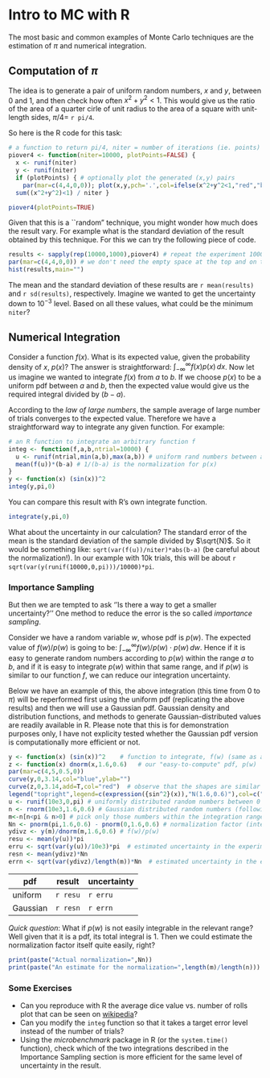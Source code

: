 Intro to MC with R
===================

The most basic and common examples of Monte Carlo techniques are the estimation of $\pi$ and numerical integration.


Computation of $\pi$
--------------------

The idea is to generate a pair of uniform random numbers, $x$ and $y$, between 0 and 1, and then check how often $x^2+y^2<1$. This would give us the ratio of the area of a quarter cirle of unit radius to the area of a square with unit-length sides, $\pi/4=$ `r pi/4`.

So here is the R code for this task:

```r
# a function to return pi/4, niter = number of iterations (ie. points)
piover4 <- function(niter=10000, plotPoints=FALSE) {
  x <- runif(niter)
  y <- runif(niter)
  if (plotPoints) { # optionally plot the generated (x,y) pairs
    par(mar=c(4,4,0,0)); plot(x,y,pch='.',col=ifelse(x^2+y^2<1,"red","blue"),asp=1) }
  sum((x^2+y^2)<1) / niter }

piover4(plotPoints=TRUE)
```

Given that this is a ``random" technique, you might wonder how much does the result vary. For example what is the standard deviation of the result obtained by this technique. For this we can try the following piece of code.

```r
results <- sapply(rep(10000,1000),piover4) # repeat the experiment 1000 times
par(mar=c(4,4,0,0)) # we don't need the empty space at the top and on the right-hand side
hist(results,main="")
```

The mean and the standard deviation of these results are `r mean(results)` and `r sd(results)`, respectively. Imagine we wanted to get the uncertainty down to $10^{-3}$ level. Based on all these values, what could be the minimum `niter`?


Numerical Integration
---------------------

Consider a function $f(x)$. What is its expected value, given the probability density of $x$, $p(x)$? The answer is straightforward: $\int_{-\infty}^{\infty} f(x)p(x)\,dx$. Now let us imagine we wanted to integrate $f(x)$ from $a$ to $b$. If we choose $p(x)$ to be a uniform pdf between $a$ and $b$, then the expected value would give us the required integral divided by $(b-a)$.

According to the _law of large numbers_, the sample average of large number of trials converges to the expected value. Therefore we have a straightforward way to integrate any given function. For example:

```r
# an R function to integrate an arbitrary function f
integ <- function(f,a,b,ntrial=10000) {
  u <- runif(ntrial,min(a,b),max(a,b)) # uniform rand numbers between a & b
  mean(f(u))*(b-a) # 1/(b-a) is the normalization for p(x)
}
y <- function(x) (sin(x))^2
integ(y,pi,0)
```

You can compare this result with R's own integrate function.
```r
integrate(y,pi,0)
```

What about the uncertainty in our calculation? The standard error of the mean is the standard deviation of the sample divided by $\sqrt{N}$. So it would be something like: `sqrt(var(f(u))/niter)*abs(b-a)` (be careful about the normalization!). In our example with 10k trials, this will be about `r sqrt(var(y(runif(10000,0,pi)))/10000)*pi`.


### Importance Sampling ###

But then we are tempted to ask ''Is there a way to get a smaller uncertainty?'' One method to reduce the error is the so called _importance sampling_.

Consider we have a random variable $w$, whose pdf is $p(w)$. The expected value of $f(w)/p(w)$ is going to be: $\int_{-\infty}^{\infty} f(w)/p(w)\cdot p(w)\,dw$. Hence if it is easy to generate random numbers according to $p(w)$ within the range $a$ to $b$, and if it is easy to integrate $p(w)$ within that same range, and if $p(w)$ is similar to our function $f$, we can reduce our integration uncertainty.

Below we have an example of this, the above integration (this time from 0 to $\pi$) will be reperformed first using the uniform pdf (replicating the above results) and then we will use a Gaussian pdf. Gaussian density and distribution functions, and methods to generate Gaussian-distributed values are readily available in R. Please note that this is for demonstration purposes only, I have not explicity tested whether the Gaussian pdf version is computationally more efficient or not.

```r
y <- function(x) (sin(x))^2    # function to integrate, f(w) (same as above the example)
z <- function(x) dnorm(x,1.6,0.6)   # our "easy-to-compute" pdf, p(w)
par(mar=c(4,5,0.5,0))
curve(y,0,3.14,col="blue",ylab="")
curve(z,0,3.14,add=T,col="red")  # observe that the shapes are similar
legend("topright",legend=c(expression({sin^2}(x)),"N(1.6,0.6)"),col=c("blue","red"), lty=1)
u <- runif(10e3,0,pi) # uniformly distributed random numbers between 0 to pi
n <- rnorm(10e3,1.6,0.6) # Gaussian distributed random numbers (following the z function)
m<-n[n<pi & n>0] # pick only those numbers within the integration range
Nn <- pnorm(pi,1.6,0.6) - pnorm(0,1.6,0.6) # normalization factor (integral z from 0 to pi)
ydivz <- y(m)/dnorm(m,1.6,0.6) # f(w)/p(w)
resu <- mean(y(u))*pi
erru <- sqrt(var(y(u))/10e3)*pi  # estimated uncertainty in the experiment
resn <- mean(ydivz)*Nn
errn <- sqrt(var(ydivz)/length(m))*Nn  # estimated uncertainty in the experiment
```

  pdf    | result   | uncertainty
  ----   | -------  | ----------
uniform  | `r resu` | `r erru`
Gaussian | `r resn` | `r errn`

_Quick question_: What if $p(w)$ is not easily integrable in the relevant range? Well given that it is a pdf, its total integral is 1. Then we could estimate the normalization factor itself quite easily, right?

```r
print(paste("Actual normalization=",Nn))
print(paste("An estimate for the normalization=",length(m)/length(n)))
```


### Some Exercises ###
* Can you reproduce with R the average dice value vs. number of rolls plot that can be seen on [wikipedia](http://en.wikipedia.org/wiki/Law_of_large_numbers "Wikipedia Law of Large Numbers")?
* Can you modify the `integ` function so that it takes a target error level instead of the number of trials?
* Using the _microbenchmark_ package in R (or the `system.time()` function), check which of the two integrations described in the Importance Sampling section is more efficient for the same level of uncertainty in the result.
